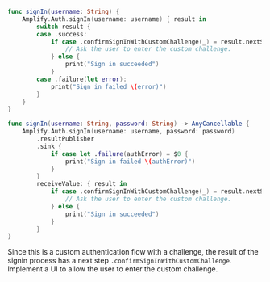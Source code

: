 <BlockSwitcher>

<Block name="Listener (iOS 11+)">

```swift
func signIn(username: String) {
    Amplify.Auth.signIn(username: username) { result in
        switch result {
        case .success:
            if case .confirmSignInWithCustomChallenge(_) = result.nextStep {
                // Ask the user to enter the custom challenge.
            } else {
                print("Sign in succeeded")   
            }
        case .failure(let error):
            print("Sign in failed \(error)")
        }
    }
}
```

</Block>

<Block name="Combine (iOS 13+)">

```swift
func signIn(username: String, password: String) -> AnyCancellable {
    Amplify.Auth.signIn(username: username, password: password)
        .resultPublisher
        .sink {
            if case let .failure(authError) = $0 {
                print("Sign in failed \(authError)")
            }
        }
        receiveValue: { result in
            if case .confirmSignInWithCustomChallenge(_) = result.nextStep {
                // Ask the user to enter the custom challenge.
            } else {
                print("Sign in succeeded")
            }
        }
}
```

</Block>

</BlockSwitcher>

Since this is a custom authentication flow with a challenge, the result of the signin process has a next step `.confirmSignInWithCustomChallenge`. Implement a UI to allow the user to enter the custom challenge.